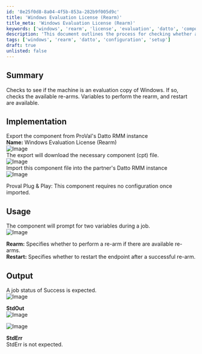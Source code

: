 ```yaml
---
id: '8e25f0d8-8a04-4f5b-853a-282b9f005d9c'
title: 'Windows Evaluation License (Rearm)'
title_meta: 'Windows Evaluation License (Rearm)'
keywords: ['windows', 'rearm', 'license', 'evaluation', 'datto', 'component']
description: 'This document outlines the process for checking whether a machine is an evaluation copy of Windows. It details the steps to export and import the necessary component in Datto RMM, along with the variables for performing a re-arm and restarting the endpoint if required.'
tags: ['windows', 'rearm', 'datto', 'configuration', 'setup']
draft: true
unlisted: false
---
```

## Summary

Checks to see if the machine is an evaluation copy of Windows. If so, checks the available re-arms. Variables to perform the rearm, and restart are available.

## Implementation

Export the component from ProVal's Datto RMM instance  
**Name:** Windows Evaluation License (Rearm)  
![Image](../../static/img/EPM---Windows-Configuration---Component---Windows-11---Upgrade/image_1.png)  
The export will download the necessary component (cpt) file.  
![Image](../../static/img/EPM---Windows-Configuration---Component---Windows-11---Upgrade/image_2.png)  
Import this component file into the partner's Datto RMM instance  
![Image](../../static/img/EPM---Windows-Configuration---Component---Windows-11---Upgrade/image_3.png)  

Proval Plug & Play: This component requires no configuration once imported.

## Usage

The component will prompt for two variables during a job.  
![Image](../../static/img/EPM---Windows-Configuration---Component---Windows-11---Upgrade/image_4.png)  

**Rearm:** Specifies whether to perform a re-arm if there are available re-arms.  
**Restart:** Specifies whether to restart the endpoint after a successful re-arm.

## Output

A job status of Success is expected.  
![Image](../../static/img/EPM---Windows-Configuration---Component---Windows-11---Upgrade/image_5.png)  

**StdOut**  
![Image](../../static/img/EPM---Windows-Configuration---Component---Windows-11---Upgrade/image_6.png)  

![Image](../../static/img/EPM---Windows-Configuration---Component---Windows-11---Upgrade/image_7.png)  

**StdErr**  
StdErr is not expected.













